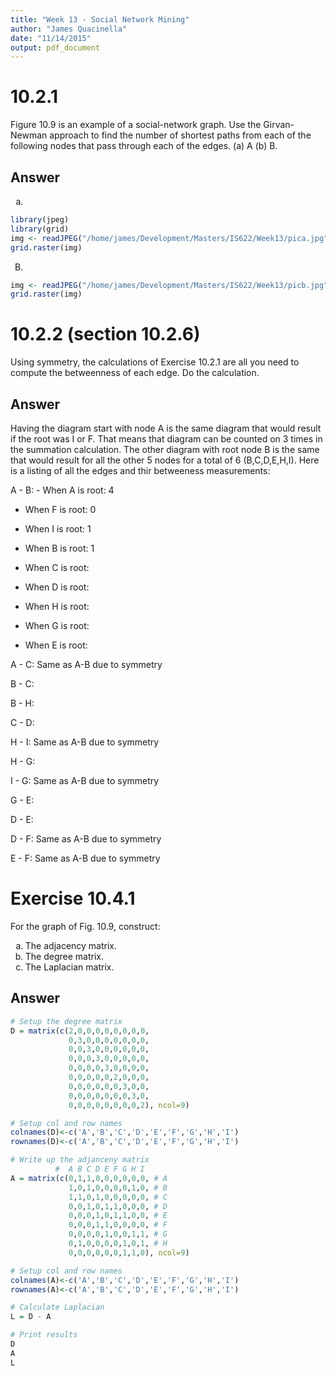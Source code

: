 ```yaml
---
title: "Week 13 - Social Network Mining"
author: "James Quacinella"
date: "11/14/2015"
output: pdf_document
---
```




# 10.2.1

Figure 10.9 is an example of a social-network graph. Use the Girvan-Newman approach to find the number of shortest paths from each of the following nodes that pass through each of the edges. (a) A (b) B.

## Answer 

(a)

```r
library(jpeg)
library(grid)
img <- readJPEG("/home/james/Development/Masters/IS622/Week13/pica.jpg")
grid.raster(img)
```

(B) 

```r
img <- readJPEG("/home/james/Development/Masters/IS622/Week13/picb.jpg")
grid.raster(img)
```

\pagebreak 

# 10.2.2 (section 10.2.6)

Using symmetry, the calculations of Exercise 10.2.1 are all you need to compute the betweenness of each edge. Do the calculation.

## Answer

Having the diagram start with node A is the same diagram that would result if the root was I or F. That means that diagram can be counted on 3 times in the summation calculation. The other diagram with root node B is the same that would result for all the other 5 nodes for a total of 6 (B,C,D,E,H,I). Here is a listing of all the edges and thir betweeness measurements:

A - B: 
  - When A is root: 4
  
  - When F is root: 0
  
  - When I is root: 1
  
  - When B is root: 1 
  
  - When C is root: 
  
  - When D is root: 
  
  - When H is root: 
  
  - When G is root: 
  
  - When E is root: 
  

A - C: Same as A-B due to symmetry

B - C:

B - H: 

C - D: 

H - I: Same as A-B due to symmetry

H - G: 

I - G: Same as A-B due to symmetry

G - E: 

D - E: 

D - F: Same as A-B due to symmetry

E - F: Same as A-B due to symmetry

\pagebreak 

# Exercise 10.4.1

For the graph of Fig. 10.9, construct:

(a) The adjacency matrix.
(b) The degree matrix.
(c) The Laplacian matrix.

## Answer

```r
# Setup the degree matrix
D = matrix(c(2,0,0,0,0,0,0,0,0,
             0,3,0,0,0,0,0,0,0,
             0,0,3,0,0,0,0,0,0,
             0,0,0,3,0,0,0,0,0,
             0,0,0,0,3,0,0,0,0,
             0,0,0,0,0,2,0,0,0,
             0,0,0,0,0,0,3,0,0,
             0,0,0,0,0,0,0,3,0,
             0,0,0,0,0,0,0,0,2), ncol=9)

# Setup col and row names
colnames(D)<-c('A','B','C','D','E','F','G','H','I')
rownames(D)<-c('A','B','C','D','E','F','G','H','I')

# Write up the adjanceny matrix
          #  A B C D E F G H I
A = matrix(c(0,1,1,0,0,0,0,0,0, # A
             1,0,1,0,0,0,0,1,0, # B
             1,1,0,1,0,0,0,0,0, # C
             0,0,1,0,1,1,0,0,0, # D
             0,0,0,1,0,1,1,0,0, # E
             0,0,0,1,1,0,0,0,0, # F
             0,0,0,0,1,0,0,1,1, # G
             0,1,0,0,0,0,1,0,1, # H
             0,0,0,0,0,0,1,1,0), ncol=9)

# Setup col and row names
colnames(A)<-c('A','B','C','D','E','F','G','H','I')
rownames(A)<-c('A','B','C','D','E','F','G','H','I')

# Calculate Laplacian
L = D - A
```

\pagebreak

```r
# Print results
D
A
L
```